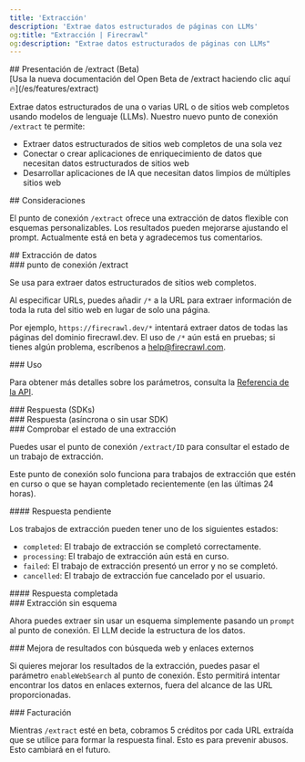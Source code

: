 ```yaml
---
title: 'Extracción'
description: 'Extrae datos estructurados de páginas con LLMs'
og:title: "Extracción | Firecrawl"
og:description: "Extrae datos estructurados de páginas con LLMs"
---
```



<div id="introducing-extract-beta">
  ## Presentación de /extract (Beta)
</div>

<Warning>
  [Usa la nueva documentación del Open Beta de /extract haciendo clic aquí 🔥](/es/features/extract)
</Warning>

Extrae datos estructurados de una o varias URL o de sitios web completos usando modelos de lenguaje (LLMs). Nuestro nuevo punto de conexión `/extract` te permite:

* Extraer datos estructurados de sitios web completos de una sola vez
* Conectar o crear aplicaciones de enriquecimiento de datos que necesitan datos estructurados de sitios web
* Desarrollar aplicaciones de IA que necesitan datos limpios de múltiples sitios web

<div id="considerations">
  ## Consideraciones
</div>

El punto de conexión `/extract` ofrece una extracción de datos flexible con esquemas personalizables. Los resultados pueden mejorarse ajustando el prompt. Actualmente está en beta y agradecemos tus comentarios.

<div id="extracting-data">
  ## Extracción de datos
</div>

<div id="extract-endpoint">
  ### punto de conexión /extract
</div>

Se usa para extraer datos estructurados de sitios web completos.

Al especificar URLs, puedes añadir `/*` a la URL para extraer información de toda la ruta del sitio web en lugar de solo una página.

Por ejemplo, `https://firecrawl.dev/*` intentará extraer datos de todas las páginas del dominio firecrawl.dev. El uso de `/*` aún está en pruebas; si tienes algún problema, escríbenos a help@firecrawl.com.

<div id="usage">
  ### Uso
</div>

<CodeGroup>
  <ExtractPython />

  <ExtractNode />

  <ExtractCURL />
</CodeGroup>

Para obtener más detalles sobre los parámetros, consulta la [Referencia de la API](https://docs.firecrawl.dev/api-reference/endpoint/extract).

<div id="response-sdks">
  ### Respuesta (SDKs)
</div>

<ExtractOutput />

<div id="response-async-or-not-using-sdks">
  ### Respuesta (asíncrona o sin usar SDK)
</div>

<ExtractStatusAsync />

<div id="checking-extract-status">
  ### Comprobar el estado de una extracción
</div>

Puedes usar el punto de conexión `/extract/ID` para consultar el estado de un trabajo de extracción.

<Note>Este punto de conexión solo funciona para trabajos de extracción que estén en curso o que se hayan completado recientemente (en las últimas 24 horas).</Note>

<CodeGroup>
  <CheckExtractJobCURL />
</CodeGroup>

<div id="pending-response">
  #### Respuesta pendiente
</div>

Los trabajos de extracción pueden tener uno de los siguientes estados:

* `completed`: El trabajo de extracción se completó correctamente.
* `processing`: El trabajo de extracción aún está en curso.
* `failed`: El trabajo de extracción presentó un error y no se completó.
* `cancelled`: El trabajo de extracción fue cancelado por el usuario.

<ExtractStatusPending />

<div id="completed-response">
  #### Respuesta completada
</div>

<ExtractStatusDone />

<div id="extracting-without-schema">
  ### Extracción sin esquema
</div>

Ahora puedes extraer sin usar un esquema simplemente pasando un `prompt` al punto de conexión. El LLM decide la estructura de los datos.

<CodeGroup>
  <ExtractNoSchemaCURL />
</CodeGroup>

<div id="improving-results-with-web-search-external-links">
  ### Mejora de resultados con búsqueda web y enlaces externos
</div>

Si quieres mejorar los resultados de la extracción, puedes pasar el parámetro `enableWebSearch` al punto de conexión. Esto permitirá intentar encontrar los datos en enlaces externos, fuera del alcance de las URL proporcionadas.

<div id="billing">
  ### Facturación
</div>

Mientras `/extract` esté en beta, cobramos 5 créditos por cada URL extraída que se utilice para formar la respuesta final. Esto es para prevenir abusos. Esto cambiará en el futuro.